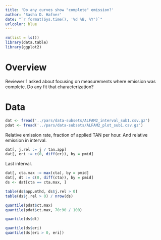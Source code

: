 ```yaml
---
title: 'Do any curves show "complete" emission?'
author: 'Sasha D. Hafner'
date: "`r format(Sys.time(), '%d %B, %Y')`"
urlcolor: blue
---
```


```r
rm(list = ls())
library(data.table)
library(ggplot2)
```

# Overview
Reviewer 1 asked about focusing on measurements where emission was complete.
Do any fit that characterization?

# Data

```r
dat <- fread('../pars/data-subsets/ALFAM2_interval_sub1.csv.gz')
pdat <- fread('../pars/data-subsets/ALFAM2_plot_sub1.csv.gz')
```

Relative emission rate, fraction of applied TAN per hour.
And relative emission in interval.

```r
dat[, j.rel := j / tan.app]
dat[, eri := c(0, diff(er)), by = pmid]
```

Last interval.

```r
dat[, cta.max := max(cta), by = pmid]
dat[, dt := c(0, diff(cta)), by = pmid]
ds <- dat[cta == cta.max, ]
```

```r
table(ds$app.mthd, ds$j.rel > 0)
table(ds$j.rel > 0) / nrow(ds)
```

```r
quantile(pdat$ct.max)
quantile(pdat$ct.max, 70:90 / 100)
```

```r
quantile(ds$dt)
```

```r
quantile(ds$eri)
quantile(ds[eri > 0, eri])
```

